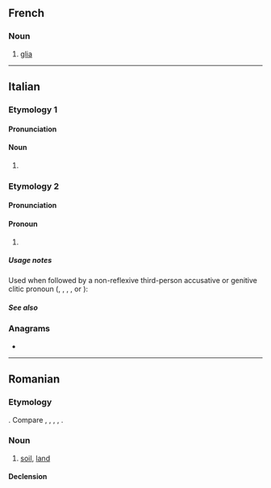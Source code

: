 ==French==

===Noun===
{{fr-noun|f}}

# {{lb|fr|anatomy}} [[glia]]

----

==Italian==

===Etymology 1===
{{nonlemma}}

====Pronunciation====
{{it-pr}}

====Noun====
{{head|it|noun form|g=f}}

# {{plural of|it|glia}}

===Etymology 2===
{{rfe|it}}

====Pronunciation====
{{it-pr|ʎė}}

====Pronoun====
{{head|it|pronoun}}

# {{alternative form of|it|gli}}

=====Usage notes=====
Used when followed by a non-reflexive third-person accusative or genitive clitic pronoun ({{m|it|lo}}, {{m|it|la}}, {{m|it|li}}, {{m|it|le}}, or {{m|it|ne}}):
: {{ux|it|'''Glie'''ne parlo domani.|I'll tell '''him/her/them''' about it tomorrow.}}

=====See also=====
{{Italian personal pronouns}}

===Anagrams===
* {{anagrams|it|a=egil|egli|geli|gilè}}

----

==Romanian==

===Etymology===
{{bor|ro|sla-pro|*glьjь|t=soil}}. Compare {{cog|sh|glej}}, {{cog|ru|глей}}, {{cog|pl|glej}}, {{cog|sk|glej}}, {{cog|uk|ґлей}}.

===Noun===
{{ro-noun|f|glii}}

# [[soil]], [[land]]

====Declension====
{{ro-noun-f-ie|gli}}